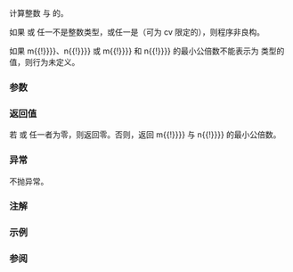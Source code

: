 {{cpp/title|lcm}}
{{cpp/numeric/navbar}}
{{ddcl|header=numeric|since=c++17|
template&lt; class M, class N &gt;
constexpr std::common_type_t&lt;M, N&gt; lcm( M m, N n );
}}

计算整数 {{c|m}} 与 {{c|n}} 的{{enwiki|least common multiple|最小公倍数}}。

如果 {{tt|M}} 或 {{tt|N}} 任一不是整数类型，或任一是（可为 cv 限定的）{{c|bool}}，则程序非良构。

如果 {{tt|{{!}}m{{!}}}}、{{tt|{{!}}n{{!}}}} 或 {{tt|{{!}}m{{!}}}} 和 {{tt|{{!}}n{{!}}}} 的最小公倍数不能表示为 {{c|std::common_type_t&lt;M, N&gt;}} 类型的值，则行为未定义。

===参数===
{{par begin}}
{{par|m, n|整数值}}
{{par end}}

===返回值===
若 {{c|m}} 或 {{c|n}} 任一者为零，则返回零。否则，返回 {{c|{{!}}m{{!}}}} 与 {{c|{{!}}n{{!}}}} 的最小公倍数。

===异常===
不抛异常。

===注解===
{{feature test macro|__cpp_lib_gcd_lcm|{{lc|std::gcd}}, {{tt|std::lcm}}|value=201606L|std=C++17}}

===示例===
{{example|code=
#include &lt;iostream&gt;
#include &lt;numeric&gt;

#define OUT(...) std::cout &lt;&lt; #__VA_ARGS__ &lt;&lt; " = " &lt;&lt; __VA_ARGS__ &lt;&lt; '\n'

constexpr auto lcm(auto x, auto... xs)
{
    return ((x = std::lcm(x, xs)), ...);
}

int main()
{
    constexpr int p{2 * 2 * 3};
    constexpr int q{2 * 3 * 3};
    static_assert(2 * 2 * 3 * 3 == std::lcm(p, q));
    static_assert(225 == std::lcm(45, 75));

    static_assert(std::lcm( 6,  10) == 30);
    static_assert(std::lcm( 6, -10) == 30);
    static_assert(std::lcm(-6, -10) == 30);

    static_assert(std::lcm( 24, 0) == 0);
    static_assert(std::lcm(-24, 0) == 0);

    OUT(lcm(2 * 3, 3 * 4, 4 * 5));
    OUT(lcm(2 * 3 * 4, 3 * 4 * 5, 4 * 5 * 6));
    OUT(lcm(2 * 3 * 4, 3 * 4 * 5, 4 * 5 * 6, 5 * 6 * 7));
}
|output=
lcm(2 * 3, 3 * 4, 4 * 5) = 60
lcm(2 * 3 * 4, 3 * 4 * 5, 4 * 5 * 6) = 120
lcm(2 * 3 * 4, 3 * 4 * 5, 4 * 5 * 6, 5 * 6 * 7) = 840
}}

===参阅===
{{dsc begin}}
{{dsc inc|cpp/numeric/dsc gcd}}
{{dsc end }}

{{langlinks|de|en|es|ja|ru}}